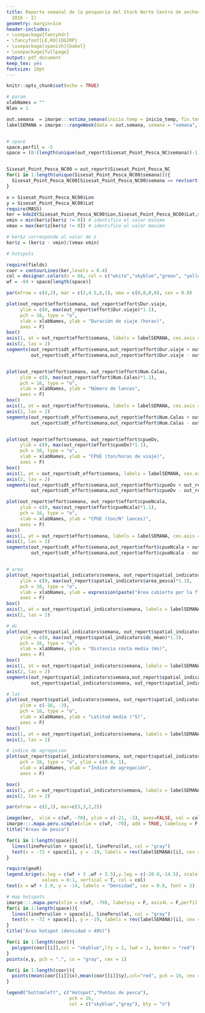 ```yaml
---
title: Reporte semanal de la pesquería del Stock Norte Centro de anchoveta (Temporada
  2016 - I)
geometry: margin=1cm
header-includes:
- \usepackage{fancyhdr}
- \fancyfoot[LE,RO]{DGIRP}
- \usepackage[spanish]{babel}
- \usepackage{fullpage}
output: pdf_document
keep_tex: yes
fontsize: 10pt
---
```


```r
knitr::opts_chunk$set(echo = TRUE)

# param
xlabNames = ""
Nlas = 1

out.semana  = imarpe:::estima_semana(inicio.temp = inicio_temp, fin.temp = fin_temp)
labelSEMANA = imarpe:::rangeWeek(data = out.semana, semana = "semana", fecha = "diasTemporada")


# space
space.perfil = -5
space = (0:(length(unique(out_report$Sisesat_Point_Pesca_NC$semana))-1))*space.perfil


Sisesat_Point_Pesca_NC00 = out_report$Sisesat_Point_Pesca_NC
for(i in 1:length(unique(Sisesat_Point_Pesca_NC00$semana))){
  Sisesat_Point_Pesca_NC00[Sisesat_Point_Pesca_NC00$semana == rev(sort(unique(Sisesat_Point_Pesca_NC00$semana)))[i],"Lon"] = Sisesat_Point_Pesca_NC00[Sisesat_Point_Pesca_NC00$semana == rev(sort(unique(Sisesat_Point_Pesca_NC00$semana)))[i],"Lon"] + space[i]
}

x = Sisesat_Point_Pesca_NC00$Lon
y = Sisesat_Point_Pesca_NC00$Lat
require(MASS)
ker = kde2d(Sisesat_Point_Pesca_NC00$Lon,Sisesat_Point_Pesca_NC00$Lat,n = 1000, h = 2) # el h optimo es 2
vmin = min(ker$z[ker$z != 0]) # identifico el valor minimo 
vmax = max(ker$z[ker$z != 0]) # identifico el valor maximo

# ker$z corresponde al valor de z
ker$z = (ker$z - vmin)/(vmax-vmin) 

# hotspots

require(fields)
coor = contourLines(ker,levels = 0.4)
col = designer.colors(n = 64, col = c("white","skyblue","green", "yellow", "orange", "red", "black"))
wf = -84 + space[length(space)]

```

```r

par(mfrow = c(4,2), mar = c(2,4.5,0,1), oma = c(0,0,0,0), cex = 0.8)

plot(out_report$effort$semana, out_report$effort$Dur.viaje, 
     ylim = c(0, max(out_report$effort$Dur.viaje)*1.1), 
     pch = 16, type = "o", 
     xlab = xlabNames, ylab = "Duración de viaje (horas)",
     axes = F)
box()
axis(1, at = out_report$effort$semana, labels = labelSEMANA, cex.axis = 0.8, las = Nlas)
axis(2, las = 2)
segments(out_report$sdt_effort$semana,out_report$effort$Dur.viaje + out_report$sdt_effort$Dur.viaje, 
         out_report$sdt_effort$semana,out_report$effort$Dur.viaje - out_report$sdt_effort$Dur.viaje)


plot(out_report$effort$semana, out_report$effort$Num.Calas, 
     ylim = c(0, max(out_report$effort$Num.Calas)*1.1), 
     pch = 16, type = "o", 
     xlab = xlabNames, ylab = "Número de lances",
     axes = F)
box()
axis(1, at = out_report$effort$semana, labels = labelSEMANA, cex.axis = 0.8, las = Nlas)
axis(2, las = 2)
segments(out_report$sdt_effort$semana,out_report$effort$Num.Calas + out_report$sdt_effort$Num.Calas, 
         out_report$sdt_effort$semana,out_report$effort$Num.Calas - out_report$sdt_effort$Num.Calas)


plot(out_report$effort$semana, out_report$effort$cpueDv, 
     ylim = c(0, max(out_report$effort$cpueDv)*1.1), 
     pch = 16, type = "o", 
     xlab = xlabNames, ylab = "CPUE (ton/horas de viaje)",
     axes = F)
box()
axis(1, at = out_report$sdt_effort$semana, labels = labelSEMANA, cex.axis = 0.8, las = Nlas)
axis(2, las = 2)
segments(out_report$sdt_effort$semana,out_report$effort$cpueDv + out_report$sdt_effort$cpueDv, 
         out_report$sdt_effort$semana,out_report$effort$cpueDv - out_report$sdt_effort$cpueDv)

plot(out_report$effort$semana, out_report$effort$cpueNcala, 
     ylim = c(0, max(out_report$effort$cpueNcala)*1.1), 
     pch = 16, type = "o", 
     xlab = xlabNames, ylab = "CPUE (ton/N° lances)",
     axes = F)
box()
axis(1, at = out_report$effort$semana, labels = labelSEMANA, cex.axis = 0.8, las = Nlas)
axis(2, las = 2)
segments(out_report$sdt_effort$semana,out_report$effort$cpueNcala + out_report$sdt_effort$cpueNcala, 
         out_report$sdt_effort$semana,out_report$effort$cpueNcala - out_report$sdt_effort$cpueNcala)


# area
plot(out_report$spatial_indicators$semana, out_report$spatial_indicators$area_pesca, 
     ylim = c(0, max(out_report$spatial_indicators$area_pesca)*1.1), 
     pch = 16, type = "o", 
     xlab = xlabNames, ylab = expression(paste("Área cubierta por la flota", " ",(mn^2))),
     axes = F)
box()
axis(1, at = out_report$spatial_indicators$semana, labels = labelSEMANA, cex.axis = 0.8, las = Nlas)
axis(2, las = 2)

# dc
plot(out_report$spatial_indicators$semana, out_report$spatial_indicators$dc_mean, 
     ylim = c(0, max(out_report$spatial_indicators$dc_mean)*1.3), 
     pch = 16, type = "o", 
     xlab = xlabNames, ylab = "Distancia costa media (mn)",
     axes = F)
box()
axis(1, at = out_report$spatial_indicators$semana, labels = labelSEMANA, cex.axis = 0.8, las = Nlas)
axis(2, las = 2)
segments(out_report$spatial_indicators$semana,out_report$spatial_indicators$dc_mean - (out_report$spatial_indicators$dc_mean - out_report$spatial_indicators$dc_q_0.1), 
         out_report$spatial_indicators$semana, out_report$spatial_indicators$dc_mean + out_report$spatial_indicators$dc_q_0.9 - out_report$spatial_indicators$dc_mean)

# lat
plot(out_report$spatial_indicators$semana, out_report$spatial_indicators$Lat_mean, 
     ylim = c(-16, -3), 
     pch = 16, type = "o", 
     xlab = xlabNames, ylab = "Latitud media (°S)",
     axes = F)
box()
axis(1, at = out_report$spatial_indicators$semana, labels = labelSEMANA, cex.axis = 0.8, las = Nlas)
axis(2, las = 2)

# indice de agregacion
plot(out_report$spatial_indicators$semana, out_report$spatial_indicators$Igini, 
     pch = 16, type = "o", ylim = c(0.4, 1),
     xlab = xlabNames, ylab = "Índice de agregación",
     axes = F)

box()
axis(1, at = out_report$spatial_indicators$semana, labels = labelSEMANA, cex.axis = 0.8, las = Nlas)
axis(2, las = 2)


```

\newpage

```r

par(mfrow = c(2,1), mar=c(3,3,2,2))

image(ker,  xlim = c(wf, -70), ylim = c(-21, -3), axes=FALSE, col = col)
imarpe:::.mapa.peru.simple(xlim = c(wf, -70), add = TRUE, labelsxy = F, axis4L = F,perfil = TRUE)
title("Áreas de pesca")

for(i in 1:length(space)){
  lines(linePeru$lon + space[i], linePeru$lat, col = "gray")
  text(x = -72 + space[i], y = -19, labels = rev(labelSEMANA)[i], cex = 0.7)
}

require(geoR)
legend.krige(x.leg = c(wf + 3 ,wf + 3.5),y.leg = c(-20.0,-14.5), scale.vals = c(0.2,0.5,0.8), cex = 0.7,
             values = 0:1, vertical = T, col = col)
text(x = wf + 2.9, y = -14, labels = "Densidad", cex = 0.8, font = 2)

# map hotspots
imarpe:::.mapa.peru(xlim = c(wf, -70), labelsxy = F, axis4L = F,perfil = TRUE)
for(i in 1:length(space)){
  lines(linePeru$lon + space[i], linePeru$lat, col = "gray")
  text(x = -72 + space[i], y = -19, labels = rev(labelSEMANA)[i], cex = 0.7)
}
title("Área hotspot (densidad > 40%)")

for(i in 1:length(coor)){
  polygon(coor[[i]],col = "skyblue",lty = 2, lwd = 1, border = "red")
}
points(x,y, pch = ".", co = "gray", cex = 1)

for(i in 1:length(coor)){
  points(mean(coor[[i]]$x),mean(coor[[i]]$y),col="red", pch = 16, cex = 1.2, bg = "black")
}

legend("bottomleft", c("Hotspot","Puntos de pesca"), 
                       pch = 16,  
                       col = c("skyblue","gray"), bty = "n")

```

